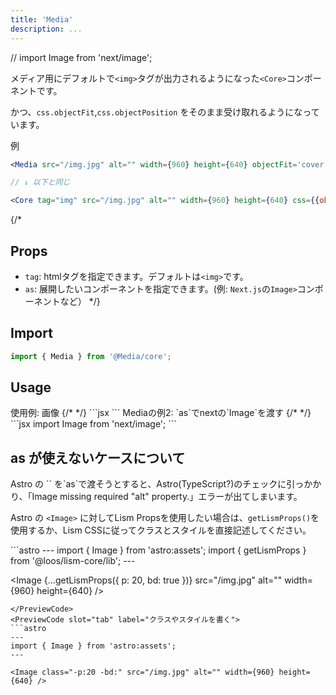 ```yaml
---
title: 'Media'
description: ...
---
```

// import Image from 'next/image';

メディア用にデフォルトで`<img>`タグが出力されるようになった`<Core>`コンポーネントです。

かつ、`css.objectFit`,`css.objectPosition` をそのまま受け取れるようになっています。

<PreviewTitle>例</PreviewTitle>
```jsx
<Media src="/img.jpg" alt="" width={960} height={640} objectFit='cover' />

// ↓ 以下と同じ

<Core tag="img" src="/img.jpg" alt="" width={960} height={640} css={{objectFit:'cover'}}/>
```
{/* 
## Props

- `tag`: htmlタグを指定できます。デフォルトは`<img>`です。
- `as`: 展開したいコンポーネントを指定できます。(例: `Next.js`の`Image>`コンポーネントなど） */}


## Import

```js
import { Media } from '@Media/core';
```

## Usage

<Preview>
	<PreviewTitle>使用例: 画像</PreviewTitle>
	{/* <PreviewArea>
		<Media src="/img.jpg" alt="" width={960} height={640} />
	</PreviewArea> */}
	<PreviewCode>
		```jsx
		<Media src="/img.jpg" alt="" width={960} height={640} />
		```
	</PreviewCode>
</Preview>



<Preview>
	<PreviewTitle>Mediaの例2: `as`でnextの`Image`を渡す</PreviewTitle>
	{/* <PreviewArea resize p={20}>
		<Media as={Image} src="/img.jpg" alt="" width={960} height={640} />
	</PreviewArea> */}
<PreviewCode>
```jsx
import Image from 'next/image';

<Media as={Image} src="/img.jpg" alt="" width={960} height={640} />
```
</PreviewCode>
</Preview>



## as が使えないケースについて


<Alert>
Astro の `<Image>` を`as`で渡そうとすると、Astro(TypeScript?)のチェックに引っかかり、「Image missing required "alt" property.」エラーが出てしまいます。
</Alert>

Astro の `<Image>` に対してLism Propsを使用したい場合は、`getLismProps()`を使用するか、Lism CSSに従ってクラスとスタイルを直接記述してください。

<Preview>
<PreviewCode slot="tab" label="getLismPropsを使う">
```astro
---
import { Image } from 'astro:assets';
import { getLismProps } from '@loos/lism-core/lib';
---

<Image {...getLismProps({ p: 20, bd: true })} src="/img.jpg" alt="" width={960} height={640} />
```
</PreviewCode>
<PreviewCode slot="tab" label="クラスやスタイルを書く">
```astro
---
import { Image } from 'astro:assets';
---

<Image class="-p:20 -bd:" src="/img.jpg" alt="" width={960} height={640} />
```
</PreviewCode>
</Preview>
